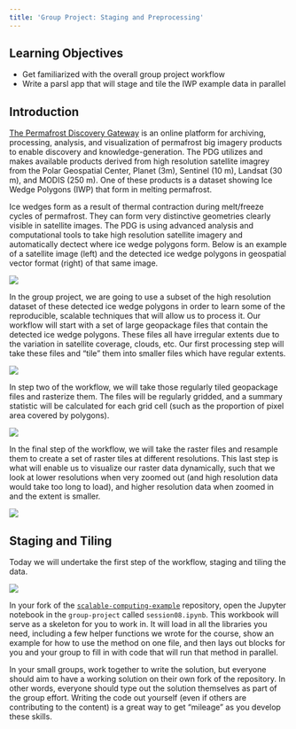 ```yaml
---
title: 'Group Project: Staging and Preprocessing'
---
```


## Learning Objectives

- Get familiarized with the overall group project workflow
- Write a parsl app that will stage and tile the IWP example data in parallel

## Introduction

[The Permafrost Discovery Gateway](https://arcticdata.io/catalog/portals/permafrost/About) is an online platform for archiving, processing, analysis, and visualization of permafrost big imagery products to enable discovery and knowledge-generation. The PDG utilizes and makes available products derived from high resolution satellite imagrey from the Polar Geospatial Center, Planet (3m), Sentinel (10 m), Landsat (30 m), and MODIS (250 m). One of these products is a dataset showing Ice Wedge Polygons (IWP) that form in melting permafrost.

Ice wedges form as a result of thermal contraction during melt/freeze cycles of permafrost. They can form very distinctive geometries clearly visible in satellite images. The PDG is using advanced analysis and computational tools to take high resolution satellite imagery and automatically dectect where ice wedge polygons form. Below is an example of a satellite image (left) and the detected ice wedge polygons in geospatial vector format (right) of that same image.

![](../images/iwp-example.png)

In the group project, we are going to use a subset of the high resolution dataset of these detected ice wedge polygons in order to learn some of the reproducible, scalable techniques that will allow us to process it. Our workflow will start with a set of large geopackage files that contain the detected ice wedge polygons. These files all have irregular extents due to the variation in satellite coverage, clouds, etc. Our first processing step will take these files and "tile" them into smaller files which have regular extents. 

![](../images/gp-step1.png)

In step two of the workflow, we will take those regularly tiled geopackage files and rasterize them. The files will be regularly gridded, and a summary statistic will be calculated for each grid cell (such as the proportion of pixel area covered by polygons).

![](../images/gp-step2.png)

In the final step of the workflow, we will take the raster files and resample them to create a set of raster tiles at different resolutions. This last step is what will enable us to visualize our raster data dynamically, such that we look at lower resolutions when very zoomed out (and high resolution data would take too long to load), and higher resolution data when zoomed in and the extent is smaller.

![](../images/gp-step3.png)


## Staging and Tiling

Today we will undertake the first step of the workflow, staging and tiling the data. 

![](../images/gp-step1.png)

In your fork of the [`scalable-computing-example`](https://github.com/NCEAS/scalable-computing-examples) repository, open the Jupyter notebook in the `group-project` called `session08.ipynb`. This workbook will serve as a skeleton for you to work in. It will load in all the libraries you need, including a few helper functions we wrote for the course, show an example for how to use the method on one file, and then lays out blocks for you and your group to fill in with code that will run that method in parallel.

In your small groups, work together to write the solution, but everyone should aim to have a working solution on their own fork of the repository. In other words, everyone should type out the solution themselves as part of the group effort. Writing the code out yourself (even if others are contributing to the content) is a great way to get "mileage" as you develop these skills. 
